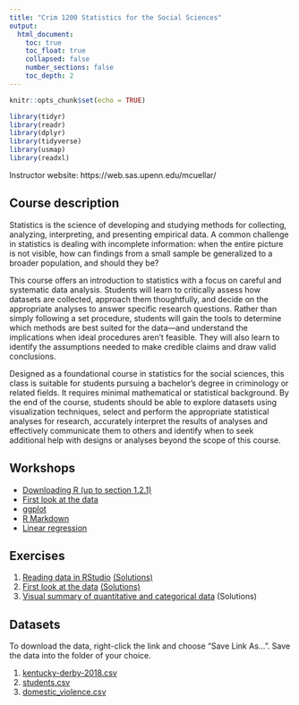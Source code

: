 ```yaml
---
title: "Crim 1200 Statistics for the Social Sciences"
output: 
  html_document:
    toc: true
    toc_float: true
    collapsed: false
    number_sections: false
    toc_depth: 2
---
```


```r
knitr::opts_chunk$set(echo = TRUE)
```

```r

library(tidyr)
library(readr)
library(dplyr)
library(tidyverse)
library(usmap)
library(readxl)
```


Instructor website: https://web.sas.upenn.edu/mcuellar/

## Course description

Statistics is the science of developing and studying methods for collecting, analyzing, interpreting, and
presenting empirical data. A common challenge in statistics is dealing with incomplete information: when
the entire picture is not visible, how can findings from a small sample be generalized to a broader
population, and should they be?

This course offers an introduction to statistics with a focus on careful and systematic data analysis. Students will learn to critically assess how datasets are collected, approach them thoughtfully, and decide on the appropriate analyses to answer specific research questions. Rather than simply following a set procedure, students will gain the tools to determine which methods are best suited for the data—and understand the implications when ideal procedures aren’t feasible. They will also learn to identify the assumptions needed to make credible claims and draw valid conclusions.

Designed as a foundational course in statistics for the social sciences, this class is suitable for students pursuing a bachelor’s degree in criminology or related fields. It requires minimal mathematical or statistical background. By the end of the course, students should be able to explore datasets using visualization techniques, select and perform the appropriate statistical analyses for research, accurately interpret the results of analyses and effectively communicate them to others and identify when to seek additional help with designs or analyses beyond the scope of this course.

## Workshops

- [Downloading R (up to section 1.2.1)](https://moderndive.netlify.app/1-getting-started.html)
- [First look at the data](https://mariacuellar.github.io/crim_data_analysis/workshops/firstlook.html)
- [ggplot](https://mariacuellar.github.io/crim_data_analysis/workshops/ggplot.html)
- [R Markdown]()
- [Linear regression](https://mariacuellar.github.io/crim_data_analysis/workshops/LinearRegression.html)


## Exercises

1. [Reading data in RStudio](https://github.com/mariacuellar/crim_data_analysis/blob/main/exercises/Exercises%201%20-%20questions.R)
[(Solutions)](https://github.com/mariacuellar/crim_data_analysis/blob/main/exercises/Exercises%201%20-%20solutions.R)
2. [First look at the data](https://github.com/mariacuellar/crim_data_analysis/blob/main/exercises/Exercises%202%20-%20questions.R)
[(Solutions)](https://github.com/mariacuellar/crim_data_analysis/blob/main/exercises/Exercises%202%20-%20solutions.R)
3. [Visual summary of quantitative and categorical data](https://github.com/mariacuellar/crim_data_analysis/blob/main/exercises/Exercises%203%20-%20questions.R)
(Solutions)

## Datasets

To download the data, right-click the link and choose “Save Link As…”. Save the data into the folder of your choice.

1. [kentucky-derby-2018.csv](data/kentucky-derby-2018.csv)
2. [students.csv](data/students.csv)
3. [domestic_violence.csv](data/domestic_violence.csv)

